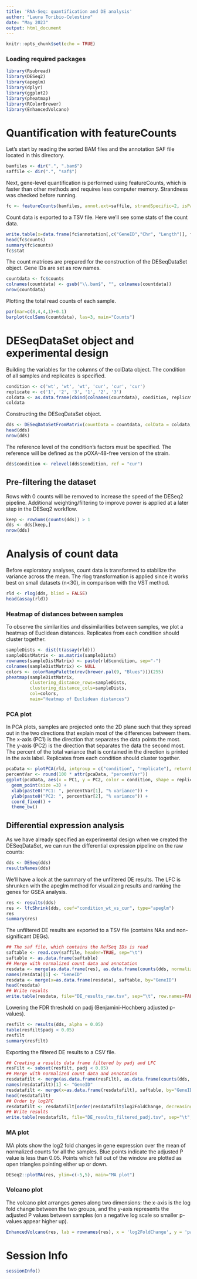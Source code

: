 ```yaml
---
title: 'RNA-Seq: quantification and DE analysis'
author: "Laura Toribio-Celestino"
date: "May 2023"
output: html_document
---
```


```r
knitr::opts_chunk$set(echo = TRUE)
```

### Loading required packages

```r
library(Rsubread)
library(DESeq2)
library(apeglm)
library(dplyr)
library(ggplot2)
library(pheatmap)
library(RColorBrewer)
library(EnhancedVolcano)
```




# Quantification with featureCounts

Let's start by reading the sorted BAM files and the annotation SAF file located in this directory.

```r
bamfiles <- dir(".", ".bam$")
saffile <- dir(".", "saf$")
```

Next, gene-level quantification is performed using featureCounts, which is faster than other methods and requires less computer memory. Strandness was checked before running.

```r
fc <- featureCounts(bamfiles, annot.ext=saffile, strandSpecific=2, isPairedEnd=TRUE, nthreads=15)
```

Count data is exported to a TSV file. Here we'll see some stats of the count data.

```r
write.table(x=data.frame(fc$annotation[,c("GeneID","Chr", "Length")], fc$counts, stringsAsFactors=FALSE), file="featureCounts.tsv", quote=FALSE, sep="\t", row.names=FALSE)
head(fc$counts)
summary(fc$counts)
fc$stat
```

The count matrices are prepared for the construction of the DESeqDataSet object. Gene IDs are set as row names.

```r
countdata <- fc$counts
colnames(countdata) <- gsub("\\.bam$", "", colnames(countdata))
nrow(countdata)
```

Plotting the total read counts of each sample.

```r
par(mar=c(8,4,4,1)+0.1)
barplot(colSums(countdata), las=3, main="Counts")
```






# DESeqDataSet object and experimental design

Building the variables for the columns of the colData object. The condition of all samples and replicates is specified.

```r
condition <- c('wt', 'wt', 'wt', 'cur', 'cur', 'cur')
replicate <- c('1', '2', '3', '1', '2', '3')
coldata <- as.data.frame(cbind(colnames(countdata), condition, replicate))
coldata
```

Constructing the DESeqDataSet object.

```r
dds <- DESeqDataSetFromMatrix(countData = countdata, colData = coldata, design = ~ condition)
head(dds)
nrow(dds)
```

The reference level of the condition's factors must be specified. The reference will be defined as the pOXA-48-free version of the strain.

```r
dds$condition <- relevel(dds$condition, ref = "cur")
```


## Pre-filtering the dataset

Rows with 0 counts will be removed to increase the speed of the DESeq2 pipeline. Additional weighting/filtering to improve power is applied at a later step in the DESeq2 workflow.

```r
keep <- rowSums(counts(dds)) > 1
dds <- dds[keep,]
nrow(dds)
```






# Analysis of count data

Before exploratory analyses, count data is transformed to stabilize the variance across the mean. The rlog transformation is applied since it works best on small datasets (n<30), in comparison with the VST method.

```r
rld <- rlog(dds, blind = FALSE)
head(assay(rld))
```





### Heatmap of distances between samples

To observe the similarities and dissimilarities between samples, we plot a heatmap of Euclidean distances. Replicates from each condition should cluster together.

```r
sampleDists <- dist(t(assay(rld)))
sampleDistMatrix <- as.matrix(sampleDists)
rownames(sampleDistMatrix) <- paste(rld$condition, sep="-")
colnames(sampleDistMatrix) <- NULL
colors <- colorRampPalette(rev(brewer.pal(9, "Blues")))(255)
pheatmap(sampleDistMatrix,
         clustering_distance_rows=sampleDists,
         clustering_distance_cols=sampleDists,
         col=colors,
         main="Heatmap of Euclidean distances")
```


### PCA plot

In PCA plots, samples are projected onto the 2D plane such that they spread out in the two directions that explain most of the differences betweem them. The x-axis (PC1) is the direction that separates the data points the most. The y-axis (PC2) is the direction that separates the data the second most. The percent of the total variance that is contained in the direction is printed in the axis label. Replicates from each condition should cluster together.

```r
pcaData <- plotPCA(rld, intgroup = c("condition", "replicate"), returnData = TRUE)
percentVar <- round(100 * attr(pcaData, "percentVar"))
ggplot(pcaData, aes(x = PC1, y = PC2, color = condition, shape = replicate)) +
  geom_point(size =3) +
  xlab(paste0("PC1: ", percentVar[1], "% variance")) +
  ylab(paste0("PC2: ", percentVar[2], "% variance")) +
  coord_fixed() +
  theme_bw()
```






## Differential expression analysis

As we have already specified an experimental design when we created the DESeqDataSet, we can run the differential expression pipeline on the raw counts:

```r
dds <- DESeq(dds)
resultsNames(dds)
```

We'll have a look at the summary of the unfiltered DE results. The LFC is shrunken with the apeglm method for visualizing results and ranking the genes for GSEA analysis.

```r
res <- results(dds)
res <- lfcShrink(dds, coef="condition_wt_vs_cur", type="apeglm")
res
summary(res)
```

The unfiltered DE results are exported to a TSV file (contains NAs and non-significant DEGs).

```r
## The saf file, which contains the RefSeq IDs is read
saftable <- read.csv(saffile, header=TRUE, sep="\t")
saftable <- as.data.frame(saftable)
## Merge with normalized count data and annotation
resdata <- merge(as.data.frame(res), as.data.frame(counts(dds, normalized=TRUE)), by="row.names", sort=FALSE)
names(resdata)[1] <- "GeneID"
resdata <- merge(x=as.data.frame(resdata), saftable, by="GeneID")
head(resdata)
## Write results
write.table(resdata, file="DE_results_raw.tsv", sep="\t", row.names=FALSE)
```

Lowering the FDR threshold on padj (Benjamini-Hochberg adjusted p-values).

```r
resfilt <- results(dds, alpha = 0.05)
table(resfilt$padj < 0.05)
resfilt
summary(resfilt)
```

Exporting the filtered DE results to a CSV file.

```r
## Creating a results data frame filtered by padj and LFC
resFilt <- subset(resfilt, padj < 0.05)
## Merge with normalized count data and annotation
resdatafilt <- merge(as.data.frame(resFilt), as.data.frame(counts(dds, normalized=TRUE)), by="row.names", sort=FALSE)
names(resdatafilt)[1] <- "GeneID"
resdatafilt <- merge(x=as.data.frame(resdatafilt), saftable, by="GeneID")
head(resdatafilt)
## Order by log2FC
resdatafilt <- resdatafilt[order(resdatafilt$log2FoldChange, decreasing = TRUE), ]
## Write results
write.table(resdatafilt, file="DE_results_filtered_padj.tsv", sep="\t", row.names=FALSE)
```




### MA plot

MA plots show the log2 fold changes in gene expression over the mean of normalized counts for all the samples. Blue points indicate the adjusted P value is less than 0.05. Points which fall out of the window are plotted as open triangles pointing either up or down.

```r
DESeq2::plotMA(res, ylim=c(-5,5), main="MA plot")
```


### Volcano plot

The volcano plot arranges genes along two dimensions: the x-axis is the log fold change between the two groups, and the y-axis represents the adjusted P values between samples (on a negative log scale so smaller p-values appear higher up). 

```r
EnhancedVolcano(res, lab = rownames(res), x = 'log2FoldChange', y = 'padj', pCutoff=0.05, FCcutoff=0, subtitleLabSize=0, axisLabSize=10, labSize=3, legendLabSize=10, legendIconSize=3, col=c('black', 'black', 'gold2', 'blue'), colAlpha = 0.3, drawConnectors = TRUE)
```




# Session Info

```r
sessionInfo()
```